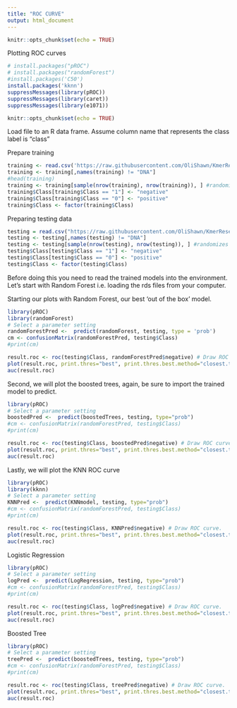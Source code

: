 ```yaml
---
title: "ROC CURVE"
output: html_document
---
```


```r
knitr::opts_chunk$set(echo = TRUE)
```

Plotting ROC curves
```r
# install.packages("pROC")
# install.packages("randomForest")
#install.packages('C50')
install.packages('kknn')
suppressMessages(library(pROC))
suppressMessages(library(caret))
suppressMessages(library(e1071))

```

```r
knitr::opts_chunk$set(echo = TRUE)
```

Load file to an R data frame. Assume column name that represents the class label is "class"

Prepare training 
```r
training <- read.csv('https://raw.githubusercontent.com/OliShawn/KmerResearch/master/4merTable/Train/4mertable.train.txt',header = TRUE)
training <- training[,names(training) != "DNA"]
#head(training)
training <- training[sample(nrow(training), nrow(training)), ] #randomizes the rows
training$Class[training$Class == "1"] <- "negative"
training$Class[training$Class == "0"] <- "positive"
training$Class <- factor(training$Class)
```

Preparing testing data
```r
testing = read.csv("https://raw.githubusercontent.com/OliShawn/KmerResearch/master/4merTable/Test/4mertable.test.txt")
testing <- testing[,names(testing) != "DNA"]
testing <- testing[sample(nrow(testing), nrow(testing)), ] #randomizes the rows
testing$Class[testing$Class == "1"] <- "negative"
testing$Class[testing$Class == "0"] <- "positive"
testing$Class <- factor(testing$Class)
```


Before doing this you need to read the trained models into the environment.
Let's start with Random Forest i.e. loading the rds files from your computer.


Starting our plots with Random Forest, our best 'out of the box' model.
```r
library(pROC)
library(randomForest)
# Select a parameter setting
randomForestPred <-  predict(randomForest, testing, type = 'prob')
cm <- confusionMatrix(randomForestPred, testing$Class)
#print(cm)

result.roc <- roc(testing$Class, randomForestPred$negative) # Draw ROC curve.
plot(result.roc, print.thres="best", print.thres.best.method="closest.topleft")
auc(result.roc)
```



Second, we will plot the boosted trees, again, be sure to import the trained model to predict.
```r
library(pROC)
# Select a parameter setting
boostedPred <-  predict(boostedTrees, testing, type="prob")
#cm <- confusionMatrix(randomForestPred, testing$Class)
#print(cm)

result.roc <- roc(testing$Class, boostedPred$negative) # Draw ROC curve.
plot(result.roc, print.thres="best", print.thres.best.method="closest.topleft")
auc(result.roc)
```



Lastly, we will plot the KNN ROC curve
```r
library(pROC)
library(kknn)
# Select a parameter setting
KNNPred <-  predict(KNNmodel, testing, type="prob")
#cm <- confusionMatrix(randomForestPred, testing$Class)
#print(cm)

result.roc <- roc(testing$Class, KNNPred$negative) # Draw ROC curve.
plot(result.roc, print.thres="best", print.thres.best.method="closest.topleft")
auc(result.roc)
```

Logistic Regression
```r
library(pROC)
# Select a parameter setting
logPred <-  predict(LogRegression, testing, type="prob")
#cm <- confusionMatrix(randomForestPred, testing$Class)
#print(cm)

result.roc <- roc(testing$Class, logPred$negative) # Draw ROC curve.
plot(result.roc, print.thres="best", print.thres.best.method="closest.topleft")
auc(result.roc)
```

Boosted Tree
```r
library(pROC)
# Select a parameter setting
treePred <-  predict(boostedTrees, testing, type="prob")
#cm <- confusionMatrix(randomForestPred, testing$Class)
#print(cm)

result.roc <- roc(testing$Class, treePred$negative) # Draw ROC curve.
plot(result.roc, print.thres="best", print.thres.best.method="closest.topleft")
auc(result.roc)
```



